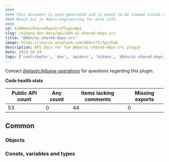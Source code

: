 ```yaml
---
####
#### This document is auto-generated and is meant to be viewed inside our experimental, new docs system.
#### Reach out in #docs-engineering for more info.
####
id: kibKbnUiSharedDepsSrcPluginApi
slug: /kibana-dev-docs/api/kbn-ui-shared-deps-src
title: "@kbn/ui-shared-deps-src"
image: https://source.unsplash.com/400x175/?github
description: API docs for the @kbn/ui-shared-deps-src plugin
date: 2023-10-24
tags: ['contributor', 'dev', 'apidocs', 'kibana', '@kbn/ui-shared-deps-src']
---
```




Contact [@elastic/kibana-operations](https://github.com/orgs/elastic/teams/kibana-operations) for questions regarding this plugin.

**Code health stats**

| Public API count  | Any count | Items lacking comments | Missing exports |
|-------------------|-----------|------------------------|-----------------|
| 53 | 0 | 44 | 0 |

## Common

### Objects
<DocDefinitionList data={kbnUiSharedDepsSrcObj.common.objects}/>

### Consts, variables and types
<DocDefinitionList data={kbnUiSharedDepsSrcObj.common.misc}/>

